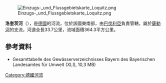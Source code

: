 {{Coord|50|36|50|N|11|26|5.5|E|display=title}}
[[Image:Einzugs-_und_Flussgebietskarte_Loquitz.png|right]]

'''洛奎茨河'''（{{lang-de|Loquitz}}），是[[德國|德國]]的河流，位於該國東南部，由[[巴伐利亞|巴伐利亞]]負責管轄，屬於[[薩勒河_(易北河支流)|薩勒河]]的支流，河道全長33.7公里，流域面積364.3平方公里。

==參考資料==
* Gesamttabelle des Gewässerverzeichnisses Bayern des Bayerischen Landesamtes für Umwelt (XLS, 10,3 MB)

{{Germany-geo-stub}}
[[Category:德國河流|Category:德國河流]]
